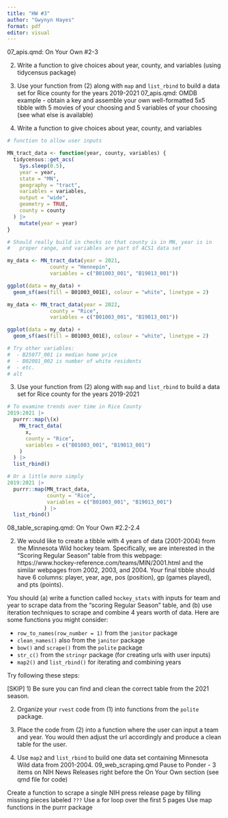```yaml
---
title: "HW #3"
author: "Gwynyn Hayes"
format: pdf
editor: visual
---
```


07_apis.qmd: On Your Own #2-3

2. Write a function to give choices about year, county, and variables (using tidycensus package)
3. Use your function from (2) along with `map` and `list_rbind` to build a data set for Rice county for the years 2019-2021
07_apis.qmd: OMDB example - obtain a key and assemble your own well-formatted 5x5 tibble with 5 movies of your choosing and 5 variables of your choosing (see what else is available)


2. Write a function to give choices about year, county, and variables
```r
# function to allow user inputs

MN_tract_data <- function(year, county, variables) {
  tidycensus::get_acs(
    Sys.sleep(0.5),
    year = year,
    state = "MN",
    geography = "tract",
    variables = variables,
    output = "wide",
    geometry = TRUE,
    county = county
  ) |>
    mutate(year = year)
}

# Should really build in checks so that county is in MN, year is in 
#   proper range, and variables are part of ACS1 data set

my_data <- MN_tract_data(year = 2021,
              county = "Hennepin", 
              variables = c("B01003_001", "B19013_001"))

ggplot(data = my_data) + 
  geom_sf(aes(fill = B01003_001E), colour = "white", linetype = 2)

my_data <- MN_tract_data(year = 2022,
              county = "Rice", 
              variables = c("B01003_001", "B19013_001"))

ggplot(data = my_data) + 
  geom_sf(aes(fill = B01003_001E), colour = "white", linetype = 2)

# Try other variables:
#  - B25077_001 is median home price
#  - B02001_002 is number of white residents
#  - etc.
# alt
```

3. Use your function from (2) along with `map` and `list_rbind` to build a data set for Rice county for the years 2019-2021
```r
# To examine trends over time in Rice County
2019:2021 |>
  purrr::map(\(x) 
    MN_tract_data(
      x,
      county = "Rice", 
      variables = c("B01003_001", "B19013_001")
    )
  ) |>
  list_rbind()

# Or a little more simply
2019:2021 |>
  purrr::map(MN_tract_data,
             county = "Rice", 
             variables = c("B01003_001", "B19013_001")
            ) |>
  list_rbind()
```

08_table_scraping.qmd: On Your Own #2.2-2.4

2. We would like to create a tibble with 4 years of data (2001-2004) from the Minnesota Wild hockey team.  Specifically, we are interested in the "Scoring Regular Season" table from this webpage: https://www.hockey-reference.com/teams/MIN/2001.html and the similar webpages from 2002, 2003, and 2004.  Your final tibble should have 6 columns:  player, year, age, pos (position), gp (games played), and pts (points).

You should (a) write a function called `hockey_stats` with inputs for team and year to scrape data from the "scoring Regular Season" table, and (b) use iteration techniques to scrape and combine 4 years worth of data.  Here are some functions you might consider:

- `row_to_names(row_number = 1)` from the `janitor` package
- `clean_names()` also from the `janitor` package
- `bow()` and `scrape()` from the `polite` package
- `str_c()` from the `stringr` package (for creating urls with user inputs)
- `map2()` and `list_rbind()` for iterating and combining years

Try following these steps:

[SKIP] 1) Be sure you can find and clean the correct table from the 2021 season.

2) Organize your `rvest` code from (1) into functions from the `polite` package.

3) Place the code from (2) into a function where the user can input a team and year.  You would then adjust the url accordingly and produce a clean table for the user.

4) Use `map2` and `list_rbind` to build one data set containing Minnesota Wild data from 2001-2004.
09_web_scraping.qmd Pause to Ponder - 3 items on NIH News Releases right before the On Your Own section (see qmd file for code)

Create a function to scrape a single NIH press release page by filling missing pieces labeled `???`
Use a for loop over the first 5 pages
Use map functions in the purrr package
